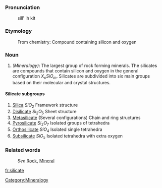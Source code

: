 ===Pronunciation===

:sill' ih kit

===Etymology===

:From chemistry: Compound containing silicon and oxygen

===Noun===
#''(Mineralogy)'': The largest group of rock forming minerals. The silicates are compounds that contain silicon and oxygen in the general configuration <math>X_nSiO_m</math>. Silicates are subdivided into six main groups based on their molecular and crystal structures.


==== Silicate subgroups ====
#[[Silica]] <math>SiO_2</math> Framework structure
#[[Disilicate]] <math>Si_2O_5</math> Sheet structure
#[[Metasilicate]] (Several configurations) Chain and ring structures
#[[Pyrosilicate]] <math>Si_2O_7</math> Isolated groups of tetrahedra
#[[Orthosilicate]] <math>SiO_4</math> Isolated single tetrahedra
#[[Subsilicate]] <math>SiO_5</math> Isolated tetrahedra with extra oxygen

===Related words===
:''See'' [[Rock]], [[Mineral]]

[[Category:Mineralogy]]

[[fr:silicate]]